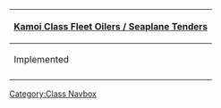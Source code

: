 {| class="mw-collapsible mw-collapsed wikitable" align=center
! [[:Category:Kamoi Class|Kamoi Class Fleet Oilers / Seaplane Tenders]]
|-
! Implemented
|-
| align=center | {{ShipLink|Kamoi}}
|}<noinclude>[[Category:Class Navbox]]</noinclude>